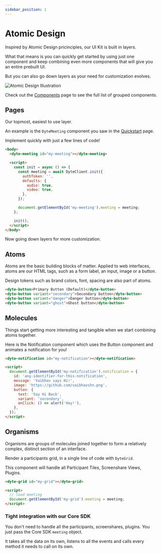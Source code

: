 ```yaml
---
sidebar_position: 1
---
```


# Atomic Design

Inspired by Atomic Design pricinciples, our UI Kit is built in layers.

What that means is you can quickly get started by using just one component and
keep combining even more components that will give you an entire prebuilt UI.

But you can also go down layers as your need for customization evolves.

![Atomic Design Illustration](/static/ui-kit/1.x.x/atomic-design.svg)

Check out the [Components](../components/) page to see the full list of grouped
components.

## Pages

Our topmost, easiest to use layer.

An example is the `DyteMeeting` component you saw in the
[Quickstart](/react-ui-kit/) page.

Implement quickly with just a few lines of code!

```html
<body>
  <dyte-meeting id="my-meeting"></dyte-meeting>

  <script>
    const init = async () => {
      const meeting = await DyteClient.init({
        authToken: '',
        defaults: {
          audio: true,
          video: true,
        },
      });

      document.getElementById('my-meeting').meeting = meeting;
    };

    init();
  </script>
</body>
```

Now going down layers for more customization.

## Atoms

Atoms are the basic building blocks of matter. Applied to web interfaces, atoms
are our HTML tags, such as a form label, an input, image or a button.

Design tokens such as brand colors, font, spacing are also part of atoms.

```html
<dyte-button>Primary Button (Default)</dyte-button>
<dyte-button variant="secondary">Secondary button</dyte-button>
<dyte-button variant="danger">Danger button</dyte-button>
<dyte-button variant="ghost">Ghost button</dyte-button>
```

## Molecules

Things start getting more interesting and tangible when we start combining atoms
together.

Here is the Notification component which uses the Button component and animates
a notification for you!

```html
<dyte-notification id="my-notification"></dyte-notification>

<script>
  document.getElementById('my-notification').notification = {
    id: 'any-identifier-for-this-notification',
    message: 'Vaibhav says Hi!',
    image: 'https://github.com/vaibhavshn.png',
    button: {
      text: 'Say Hi Back',
      variant: 'secondary',
      onClick: () => alert('Hey!'),
    },
  });
</script>
```

## Organisms

Organisms are groups of molecules joined together to form a relatively complex,
distinct section of an interface.

Render a participants grid, in a single line of code with `DyteGrid`.

This component will handle all Participant Tiles, Screenshare Views, Plugins.

```html
<dyte-grid id="my-grid"></dyte-grid>

<script>
  // load meeting
  document.getElementById('my-grid').meeting = meeting;
</script>
```

### Tight integration with our Core SDK

You don't need to handle all the participants, screenshares, plugins. You just
pass the Core SDK `meeting` object.

It takes all the data on its own, listens to all the events and calls every
method it needs to call on its own.
